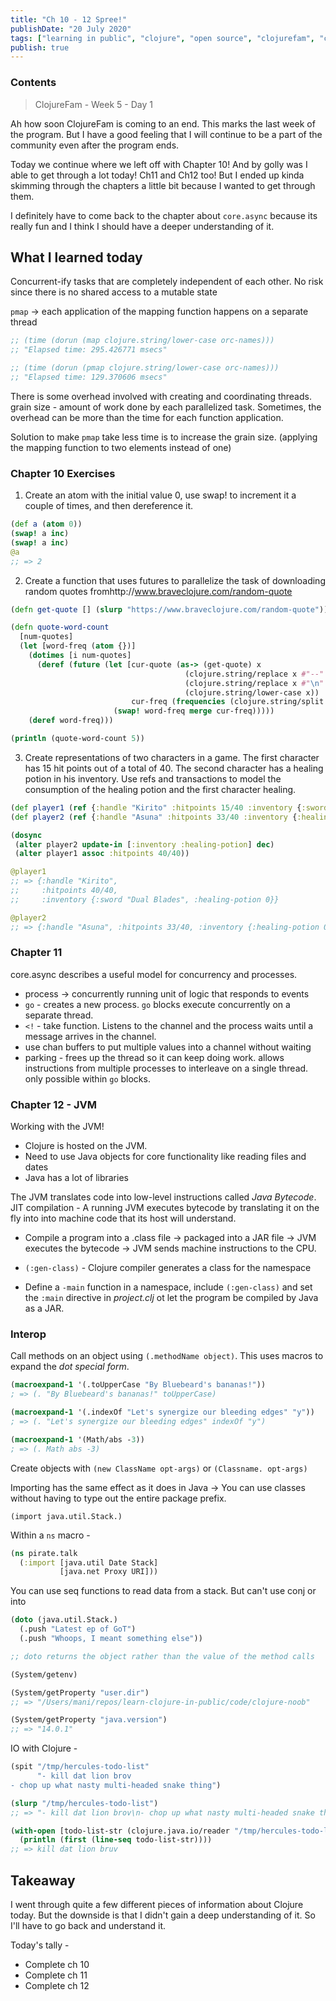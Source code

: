 ```yaml
---
title: "Ch 10 - 12 Spree!"
publishDate: "20 July 2020"
tags: ["learning in public", "clojure", "open source", "clojurefam", "concurrency"]
publish: true
---
```


### Contents

> ClojureFam - Week 5 - Day 1

Ah how soon ClojureFam is coming to an end. This marks the last week of the program. But I have a good feeling that I will continue to be a part of the community even after the program ends.

Today we continue where we left off with Chapter 10! And by golly was I able to get through a lot today! Ch11 and Ch12 too! But I ended up kinda skimming through the chapters a little bit because I wanted to get through them.

I definitely have to come back to the chapter about `core.async` because its really fun and I think I should have a deeper understanding of it.

## What I learned today

Concurrent-ify tasks that are completely independent of each other.
No risk since there is no shared access to a mutable state

`pmap` -> each application of the mapping function happens on a separate thread

```clojure
;; (time (dorun (map clojure.string/lower-case orc-names)))
;; "Elapsed time: 295.426771 msecs"

;; (time (dorun (pmap clojure.string/lower-case orc-names)))
;; "Elapsed time: 129.370606 msecs"
```

There is some overhead involved with creating and coordinating threads.
grain size - amount of work done by each parallelized task. Sometimes, the overhead can be more than the time for each function application.

Solution to make `pmap` take less time is to increase the grain size. (applying the mapping function to two elements instead of one)

### Chapter 10 Exercises

1. Create an atom with the initial value 0, use swap! to increment it a couple of times, and then dereference it.

```clojure
(def a (atom 0))
(swap! a inc)
(swap! a inc)
@a
;; => 2
```

2. Create a function that uses futures to parallelize the task of downloading random quotes fromhttp://www.braveclojure.com/random-quote

```clojure
(defn get-quote [] (slurp "https://www.braveclojure.com/random-quote"))

(defn quote-word-count
  [num-quotes]
  (let [word-freq (atom {})]
    (dotimes [i num-quotes]
      (deref (future (let [cur-quote (as-> (get-quote) x
                                       (clojure.string/replace x #"--" "")
                                       (clojure.string/replace x #"\n" "")
                                       (clojure.string/lower-case x))
                           cur-freq (frequencies (clojure.string/split cur-quote #" "))]
                       (swap! word-freq merge cur-freq)))))
    (deref word-freq)))

(println (quote-word-count 5))
```

3. Create representations of two characters in a game. The first character has 15 hit points out of a total of 40. The second character has a healing potion in his inventory. Use refs and transactions to model the consumption of the healing potion and the first character healing.

```clojure
(def player1 (ref {:handle "Kirito" :hitpoints 15/40 :inventory {:sword "Dual Blades" :healing-potion 0}}))
(def player2 (ref {:handle "Asuna" :hitpoints 33/40 :inventory {:healing-potion 1}}))

(dosync
 (alter player2 update-in [:inventory :healing-potion] dec)
 (alter player1 assoc :hitpoints 40/40))

@player1
;; => {:handle "Kirito",
;;     :hitpoints 40/40,
;;     :inventory {:sword "Dual Blades", :healing-potion 0}}

@player2
;; => {:handle "Asuna", :hitpoints 33/40, :inventory {:healing-potion 0}}
```

### Chapter 11

core.async describes a useful model for concurrency and processes.

- process -> concurrently running unit of logic that responds to events
- `go` - creates a new process. `go` blocks execute concurrently on a separate thread.
- `<!` - take function. Listens to the channel and the process waits until a message arrives in the channel.
- use chan buffers to put multiple values into a channel without waiting
- parking - frees up the thread so it can keep doing work. allows instructions from multiple processes to interleave on a single thread. only possible within `go` blocks.

### Chapter 12 - JVM

Working with the JVM!

- Clojure is hosted on the JVM.
- Need to use Java objects for core functionality like reading files and dates
- Java has a lot of libraries

The JVM translates code into low-level instructions called _Java Bytecode_.
JIT compilation - A running JVM executes bytecode by translating it on the fly into into machine code that its host will understand.

- Compile a program into a .class file -> packaged into a JAR file -> JVM executes the bytecode -> JVM sends machine instructions to the CPU.

- `(:gen-class)` - Clojure compiler generates a class for the namespace
- Define a `-main` function in a namespace, include `(:gen-class)` and set the `:main` directive in _project.clj_ ot let the program be compiled by Java as a JAR.

### Interop

Call methods on an object using `(.methodName object)`. This uses macros to expand the _dot special form_.

```clojure
(macroexpand-1 '(.toUpperCase "By Bluebeard's bananas!"))
; => (. "By Bluebeard's bananas!" toUpperCase)

(macroexpand-1 '(.indexOf "Let's synergize our bleeding edges" "y"))
; => (. "Let's synergize our bleeding edges" indexOf "y")

(macroexpand-1 '(Math/abs -3))
; => (. Math abs -3)
```

Create objects with `(new ClassName opt-args)` or `(Classname. opt-args)`

Importing has the same effect as it does in Java -> You can use classes without having to type out the entire package prefix.

`(import java.util.Stack.)`

Within a `ns` macro -

```clojure
(ns pirate.talk
  (:import [java.util Date Stack]
           [java.net Proxy URI]))
```

You can use seq functions to read data from a stack. But can't use conj or into

```clojure
(doto (java.util.Stack.)
  (.push "Latest ep of GoT")
  (.push "Whoops, I meant something else"))

;; doto returns the object rather than the value of the method calls

(System/getenv)

(System/getProperty "user.dir")
;; => "/Users/mani/repos/learn-clojure-in-public/code/clojure-noob"

(System/getProperty "java.version")
;; => "14.0.1"
```

IO with Clojure -

```clojure
(spit "/tmp/hercules-todo-list"
      "- kill dat lion brov
- chop up what nasty multi-headed snake thing")

(slurp "/tmp/hercules-todo-list")
;; => "- kill dat lion brov\n- chop up what nasty multi-headed snake thing"

(with-open [todo-list-str (clojure.java.io/reader "/tmp/hercules-todo-list")]
  (println (first (line-seq todo-list-str))))
;; => kill dat lion bruv
```

## Takeaway

I went through quite a few different pieces of information about Clojure today. But the downside is that I didn't gain a deep understanding of it. So I'll have to go back and understand it.

Today's tally -

- Complete ch 10
- Complete ch 11
- Complete ch 12
